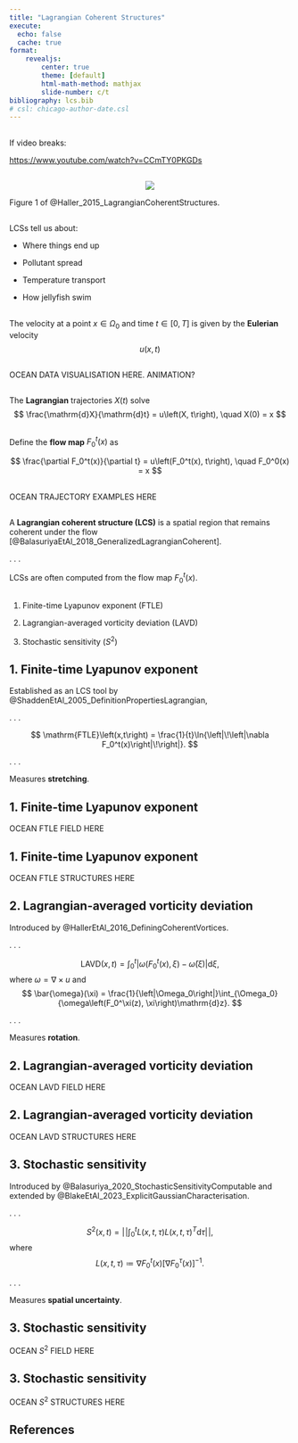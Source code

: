 ```yaml
---
title: "Lagrangian Coherent Structures"
execute:
  echo: false
  cache: true
format:
    revealjs:
        center: true
        theme: [default]
        html-math-method: mathjax
        slide-number: c/t
bibliography: lcs.bib
# csl: chicago-author-date.csl
---
```



## {background-video="perpetual_ocean.mp4" background-video-muted="true"}

##

If video breaks:

[https://www.youtube.com/watch?v=CCmTY0PKGDs]()

## {.smaller}

<p align="center">
  ![](figures/haller_lcs.png)
</p>
Figure 1 of @Haller_2015_LagrangianCoherentStructures.

##

LCSs tell us about:

:::{.incremental}
- Where things end up

- Pollutant spread

- Temperature transport

- How jellyfish swim
:::

##

The velocity at a point $x \in \Omega_0$ and time $t \in [0,T]$ is given by the **Eulerian** velocity
$$
u(x,t)
$$

##
OCEAN DATA VISUALISATION HERE. ANIMATION?




##
The **Lagrangian** trajectories $X(t)$ solve
$$
\frac{\mathrm{d}X}{\mathrm{d}t} = u\left(X, t\right), \quad X(0) = x
$$

##
Define the **flow map** $F_0^t(x)$ as

$$
\frac{\partial F_0^t(x)}{\partial t} = u\left(F_0^t(x), t\right), \quad F_0^0(x) = x
$$

##

OCEAN TRAJECTORY EXAMPLES HERE

##

A **Lagrangian coherent structure (LCS)** is a spatial region that remains coherent under the flow [@BalasuriyaEtAl_2018_GeneralizedLagrangianCoherent].

. . .

LCSs are often computed from the flow map $F_0^t(x)$.

##
:::{.incremental}
1. Finite-time Lyapunov exponent (FTLE)

2. Lagrangian-averaged vorticity deviation (LAVD)

3. Stochastic sensitivity ($S^2$)
:::

## 1. Finite-time Lyapunov exponent

Established as an LCS tool by @ShaddenEtAl_2005_DefinitionPropertiesLagrangian,

. . .

$$
\mathrm{FTLE}\left(x,t\right) = \frac{1}{t}\ln{\left|\!\left|\nabla F_0^t(x)\right|\!\right|}.
$$

. . .

Measures **stretching**.

## 1. Finite-time Lyapunov exponent

OCEAN FTLE FIELD HERE

## 1. Finite-time Lyapunov exponent

OCEAN FTLE STRUCTURES HERE

## 2. Lagrangian-averaged vorticity deviation

Introduced by @HallerEtAl_2016_DefiningCoherentVortices.

. . .

$$
\mathrm{LAVD}\left(x,t\right) = \int_0^t{\left|\omega\left(F_0^t(x), \xi\right) - \bar{\omega}\left(\xi\right)\right|\mathrm{d}\xi},
$$
where $\omega = \nabla \times u$ and
$$
\bar{\omega}(\xi) = \frac{1}{\left|\Omega_0\right|}\int_{\Omega_0}{\omega\left(F_0^\xi(z), \xi\right)\mathrm{d}z}.
$$

. . .

Measures **rotation**.

## 2. Lagrangian-averaged vorticity deviation

OCEAN LAVD FIELD HERE

## 2. Lagrangian-averaged vorticity deviation

OCEAN LAVD STRUCTURES HERE

## 3. Stochastic sensitivity

Introduced by @Balasuriya_2020_StochasticSensitivityComputable and extended by @BlakeEtAl_2023_ExplicitGaussianCharacterisation.

. . .

$$
S^2\left(x,t\right) = \left|\!\left|\int_0^t{L\left(x,t,\tau\right)L\left(x,t,\tau\right)^T\mathrm{d}\tau}\right|\!\right|,
$$
where
$$
L\left(x,t,\tau\right) \coloneqq \nabla F_0^t(x)\left[\nabla F_0^\tau(x)\right]^{-1}.
$$

. . .

Measures **spatial uncertainty**.


## 3. Stochastic sensitivity

OCEAN $S^2$ FIELD HERE


## 3. Stochastic sensitivity

OCEAN $S^2$ STRUCTURES HERE


## References
:::{.refs}
:::

